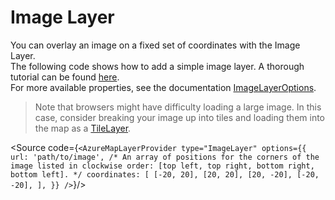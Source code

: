 
<Meta of={ImageLayerStories} />

# Image Layer

You can overlay an image on a fixed set of coordinates with the Image Layer.<br/>
The following code shows how to add a simple image layer. A thorough tutorial can be found [here](https://learn.microsoft.com/en-us/azure/azure-maps/map-add-image-layer).<br/>
For more available properties, see the documentation [ImageLayerOptions](https://learn.microsoft.com/en-us/javascript/api/azure-maps-control/atlas.imagelayeroptions?view=azure-maps-typescript-latest).

> Note that browsers might have difficulty loading a large image. In this case, consider breaking your image up into tiles and loading them into the map as a [TileLayer](/docs/data-visualization-tile-layer--docs).

<ImageLayer/>

<Source code={`
<AzureMapLayerProvider
    type="ImageLayer"
    options={{
        url: 'path/to/image',
        /* An array of positions for the corners of the image listed in clockwise order:
         [top left, top right, bottom right, bottom left]. */
        coordinates: [
            [-20, 20],
            [20, 20],
            [20, -20],
            [-20, -20],
        ],
    }}
/>
`}/>